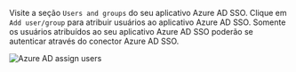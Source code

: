 Visite a seção `Users and groups` do seu aplicativo Azure AD SSO. Clique em `Add user/group` para atribuir usuários ao aplicativo Azure AD SSO. Somente os usuários atribuídos ao seu aplicativo Azure AD SSO poderão se autenticar através do conector Azure AD SSO.

<img src="/img/assets/azure_ad_assign_users.webp" alt="Azure AD assign users" />
